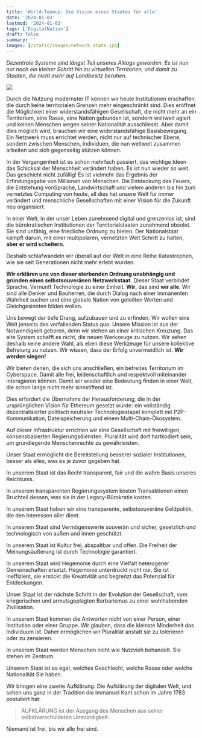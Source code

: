 ```yaml
---
title: 'World-Teamup: Die Vision eines Staates für alle'
date: '2024-01-03'
lastmod: '2024-01-03'
tags: ['DigitalNation']
draft: false
summary: ''
images: [/static/images/network_state.jpg]
---
```


*Dezentrale Systeme sind längst Teil unseres Alltags geworden. Es ist nun nur noch ein
kleiner Schritt hin zu virtuellen Territorien, und damit zu Staaten, die nicht mehr auf
Landbesitz beruhen.*

![](/static/images/network_state.jpg)

Durch die Nutzung modernster IT können wir heute
Institutionen erschaffen, die durch keine territorialen Grenzen mehr eingeschränkt sind.
Dies eröffnet
die Möglichkeit einer widerstandsfähigen Gesellschaft, die nicht mehr an ein Territorium,
eine Rasse, eine Nation gebunden ist, sondern weltweit agiert und keinen Menschen wegen
seiner Nationalität ausschliesst. Aber damit dies möglich wird, brauchen wir eine
widerstandsfähige Basisbewegung. Ein Netzwerk muss errichtet werden,
nicht nur auf technischer Ebene, sondern zwischen Menschen, Individuen, die nun weltweit
zusammen arbeiten und sich gegenseitig stützen können.

In der Vergangenheit ist es schon mehrfach passiert, das wichtige Ideen das Schicksal
der Menschheit verändert haben. Es ist nun wieder so weit. Das geschieht nicht zufällig!
Es ist vielmehr das Ergebnis der
Erfindungsgabe von Millionen von Menschen. Die Entdeckung des Feuers,
die Entstehung vonSprache, Landwirtschaft und vielem anderen bis hin zum vernetztes Computing von heute,
all dies  hat unsere Welt für immer verändert und menschliche Gesellschaften mit einer
Vision für die Zukunft neu organisiert.

In einer Welt, in der unser Leben zunehmend digital und grenzenlos ist, sind die bürokratischen Institutionen
der Territorialstaaten zunehmend obsolet. Sie sind unfähig, eine friedliche Ordnung zu bieten. Der
Nationalstaat kämpft darum, mit einer multipolaren, vernetzten Welt Schritt zu halten, **aber er wird scheitern.**

Deshalb  schlafwandeln wir überall auf der Welt in eine Reihe Katastrophen,
wie sie seit Generationen nicht mehr erlebt wurden.

**Wir erklären uns von dieser sterbenden Ordnung unabhängig und gründen einen selbstsouveränen Netzwerkstaat.**
Dieser Staat verbindet Sprache, Vernunft Technologie zu einer Einheit. **Wir**, das sind **wir alle**. Wir sind
alle Denker und Bauherren, die durch Dialog nach einer immanenten Wahrheit
suchen und eine globale Nation von geteilten Werten und Gleichgesinnten bilden wollen.

Uns bewegt der tiefe Drang,
aufzubauen und  zu erfinden. Wir wollen eine Welt jenseits  des verfallenden Status quo.
Unsere Mission ist aus der Notwendigkeit geboren, denn
wir stehen an einer kritischen Kreuzung. Das alte System schafft es nicht, die  neuen Werkzeuge zu nutzen. Wir sehen
deshalb keine andere Wahl, als eben diese Werkzeuge für unsere kollektive Befreiung zu nutzen.
Wir wissen, dass der Erfolg
unvermeidlich ist. **Wir werden siegen!**

Wir bieten denen, die sich uns anschließen, ein befreites Territorium im Cyberspace. Damit
alle frei, leidenschaftlich und respektvoll miteinander interagieren können.
Damit wir wieder eine
Bedeutung finden in einer Welt, die
schon lange nicht mehr sinnstiftend ist.

Dies erfordert die Übernahme der Herausforderung, die in der ursprünglichen Vision für Ethereum gesetzt wurde:
ein vollständig dezentralisierter politisch neutraler Technologiestapel komplett mit P2P-Kommunikation,
Dateispeicherung und einem Multi-Chain-Ökosystem.

Auf dieser Infrastruktur errichten wir eine  Gesellschaft mit freiwilligen, konsensbasierten
Regierungsdiensten. Pluralität wird dort hartkodiert sein, um grundlegende Menschenrechte zu gewährleisten.

Unser Staat ermöglicht die Bereitstellung besserer
sozialer Institutionen, besser als alles, was es je zuvor gegeben hat.

In unserem Staat ist das Recht transparent, fair und die wahre Basis unseres Reichtums.

In unserem transparenten
Regierungssystem kosten Transaktionen einen Bruchteil dessen, was sie in der
Legacy-Bürokratie kosten.

In unserem Staat haben wir eine transparente, selbstsouveräne Geldpolitik, die den Interessen aller dient.

In unserem Staat sind Vermögenswerte souverän und sicher, gesetzlich und technologisch von außen und innen geschützt.


In unserem Staat ist Kultur frei, abspaltbar und offen. Die Freiheit der Meinungsäußerung ist durch
 Technologie garantiert.

In unserem Staat wird  Hegemonie durch eine Vielfalt heterogener Gemeinschaften ersetzt.
Hegemonie unterdrückt nicht nur. Sie ist ineffizient, sie erstickt
 die Kreativität und begrenzt das Potenzial für Entdeckungen.

Unser Staat  ist der nächste Schritt in der Evolution der
Gesellschaft, vom kriegerischen und armutsgeplagten Barbarismus zu einer wohlhabenden Zivilisation.

In unserem Staat  kommen die Antworten nicht von einer Person, einer Institution oder einer Gruppe. Wir glauben,
dass die kleinste Minderheit das Individuum ist. Daher ermöglichen wir Pluralität anstatt sie zu tolerieren oder
zu zensieren.

In unserem Staat werden Menschen nicht wie Nutzvieh behandelt. Sie stehen im Zentrum.

Unserem Staat ist es egal, welches Geschlecht, welche Rasse oder welche Nationalität Sie haben.

Wir bringen eine zweite Aufklärung. Die Aufklärung der digitalen Welt, und sehen uns ganz in der
Tradition die Immanuel Kant schon im Jahre 1783 postuliert hat:

> AUFKLÄRUNG ist der Ausgang des Menschen aus seiner selbstverschuldeten Unmündigkeit.

Niemand ist frei, bis wir alle frei sind.







